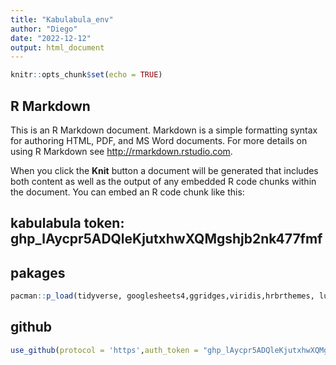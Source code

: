 ```yaml
---
title: "Kabulabula_env"
author: "Diego"
date: "2022-12-12"
output: html_document
---
```


```r
knitr::opts_chunk$set(echo = TRUE)
```

## R Markdown

This is an R Markdown document. Markdown is a simple formatting syntax for authoring HTML, PDF, and MS Word documents. For more details on using R Markdown see <http://rmarkdown.rstudio.com>.

When you click the **Knit** button a document will be generated that includes both content as well as the output of any embedded R code chunks within the document. You can embed an R code chunk like this:
 
## kabulabula token: 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

## pakages
```r
pacman::p_load(tidyverse, googlesheets4,ggridges,viridis,hrbrthemes, lubridate, gdata,dplyr,zoo,rgeoboundaries, raster,ggspatial,rnaturalearth,rgeos,leaflet,chirps, sf,zoo,rio,rnaturalearthdata,Rtools, Evapotransporation,climatrends,FAO56,usethis)
```
## github
```r
use_github(protocol = 'https',auth_token = "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")
```


 